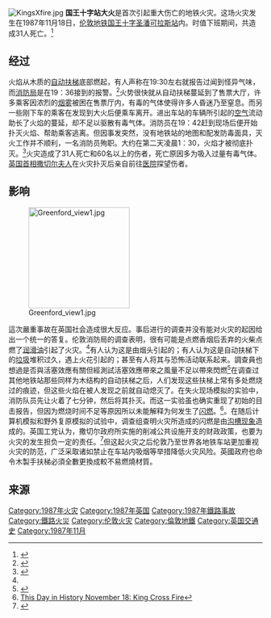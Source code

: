 [[File:KingsXfire.jpg|thumb]]
'''国王十字站大火'''是首次引起重大伤亡的地铁火灾。这场火灾发生在1987年11月18日，[[伦敦地铁|伦敦地铁]][[国王十字圣潘可拉斯站|国王十字圣潘可拉斯站]]内。时值下班期间，共造成31人死亡。<ref>{{Cite web |url=http://www.anquan.com.cn/Wencui/guanli/xiaofanglw/200809/94091.html |title=伦敦地铁火灾的启示 |accessdate=2009-12-23 |archive-date=2012-07-18 |archive-url=https://archive.is/20120718020941/http://www.anquan.com.cn/Wencui/guanli/xiaofanglw/200809/94091.html |dead-url=yes }}</ref>

==经过==
火焰从木质的[[自动扶梯|自动扶梯]]底部燃起，有人声称在19:30左右就报告过闻到怪异气味，而[[消防局|消防局]]是在19：36接到的报警。<ref name=a>{{Cite web |url=http://www.firetactics.com/KINGSCROSS.htm |title=KINGS CROSS FIRE - LONDON 2007 from the LONDON FIRE JOURNAL |accessdate=2009-12-23 |archive-date=2013-12-10 |archive-url=https://web.archive.org/web/20131210215204/http://www.firetactics.com/KINGSCROSS.htm |dead-url=yes }}</ref>火势很快就从自动扶梯蔓延到了售票大厅，许多乘客因浓烈的[[烟雾|烟雾]]被困在售票厅内，有毒的气体使得许多人昏迷乃至窒息。而另一些刚下车的乘客在发现到大火后便乘车离开。进出车站的车辆所引起的[[空气|空气]]流动助长了火焰的蔓延，却不足以驱散有毒气体。消防员在19：42赶到现场后便开始扑灭火焰、帮助乘客逃离。但因事发突然，没有地铁站的地图和配发防毒面具，灭火工作并不顺利，一名消防员殉职。大约在第二天凌晨1：30，火焰才被彻底扑灭。<ref>{{Cite web |url=http://wf66.com/day.asp?id=8160 |title=伦敦地铁发生火灾造成32人死亡100多人受伤 |accessdate=2009-12-23 |archive-date=2016-03-15 |archive-url=https://web.archive.org/web/20160315032130/http://wf66.com/day.asp?id=8160 |dead-url=no }}</ref>火灾造成了31人死亡和60名以上的伤者，死亡原因多为吸入过量有毒气体。[[英国首相|英国首相]][[撒切尔夫人|撒切尔夫人]]在火灾扑灭后亲自前往[[医院|医院]]探望伤者。

==影响==

[[File:Greenford_view1.jpg|200px]]

這次嚴重事故在英国社会造成很大反应。事后进行的调查并没有能对火灾的起因给出一个统一的答复。伦敦消防局的调查表明，很有可能是点燃香烟后丢弃的火柴点燃了[[润滑油|润滑油]]引起了火灾。<ref name=a></ref>有人认为这是由烟头引起的；有人认为这是自动扶梯下的[[垃圾|垃圾]]堆积过久，遇上火花引起的；甚至有人将其与恐怖活动联系起来。調查員也想過是否與活塞效應有關但經測試活塞效應帶來之風量不足以帶來閃燃<ref>{{Cite web |url=http://www.ccmetro.com/newsite/readnews.aspx?id=6645 |title=世界典型火灾--伦敦地铁火灾 |accessdate=2009-12-02 |archive-date=2015-09-23 |archive-url=https://web.archive.org/web/20150923201337/http://www.ccmetro.com/newsite/readnews.aspx?id=6645 |dead-url=no }}</ref>在调查过其他地铁站那些同样为木结构的自动扶梯之后，人们发现这些扶梯上常有多处燃烧过的痕迹，但这些火焰在被人发现之前就自动熄灭了。在失火现场模拟的实验中，消防队员先让火着了七分钟，然后将其扑灭。而这一实验虽也确实重现了初始的目击报告，但因为燃烧时间不足等原因所以未能解释为何发生了[[闪燃|闪燃]]。<ref>[http://www.maxim.co.uk/features/articles/19207/this_day_in_history.html This Day in History November 18: King Cross Fire]{{Dead link|date=2019年12月 |bot=InternetArchiveBot |fix-attempted=yes }}</ref>。在随后计算机模拟和野外复原模拟的试验中，调查组查明火灾所造成的闪燃是由[[沟槽现象|沟槽现象]]造成的。英国工党认为，撒切尔政府所实施的削减公共设施开支的财政政策，也要为火灾的发生担负一定的责任。<ref>{{Cite web |url=http://www.61-54.com/news_detail-0db1-c7058bde1a443218c3f5953d7e236049243.html |title=伦敦地铁大火灾 |accessdate=2009-12-23 |archive-date=2017-05-12 |archive-url=https://web.archive.org/web/20170512072640/http://www.61-54.com/news_detail-0db1-c7058bde1a443218c3f5953d7e236049243.html |dead-url=no }}</ref>但这起火灾之后伦敦乃至世界各地铁车站更加重视火灾的防范，广泛采取诸如禁止在车站内吸烟等举措降低火灾风险。英國政府也命令木製手扶梯必須全數更換成較不易燃燒材質。

==来源==
{{Reflist|2}}

[[Category:1987年火灾|Category:1987年火灾]]
[[Category:1987年英国|Category:1987年英国]]
[[Category:1987年鐵路事故|Category:1987年鐵路事故]]
[[Category:鐵路火災|Category:鐵路火災]]
[[Category:伦敦火灾|Category:伦敦火灾]]
[[Category:倫敦地鐵|Category:倫敦地鐵]]
[[Category:英国交通史|Category:英国交通史]]
[[Category:1987年11月|Category:1987年11月]]